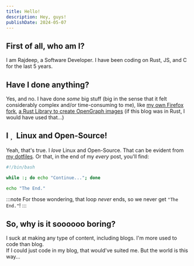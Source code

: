 ```yaml
---
title: Hello!
description: Hey, guys!
publishDate: 2024-05-07
---
```



## First of all, who am I?

I am Rajdeep, a Software Developer. I have been coding on Rust, JS, and C for the last 5 years.

## Have I done anything?

Yes, and no. I have done _some_ big stuff (big in the sense that it felt considerably complex and/or time-consuming to me), like [my own Firefox fork](https://flame.rajdeepm.xyz), [a Rust Library to create OpenGraph images](https://github.com/regraphic/si-rs) (if this blog was in Rust, I would have used that...)

## I&nbsp; &nbsp;Linux and Open-Source!

Yeah, that's true. I _love_ Linux and Open-Source. That can be evident from [my dotfiles](https://github.com/rustdevbtw/.dots).
Or that, in the end of my _every_ post, you'll find:

```bash title="end.sh"
#!/bin/bash

while :; do echo "Continue..."; done

echo "The End."
```

:::note
For those wondering, that loop _never_ ends, so we never get `"The End."`!
:::

## So, why is it soooooo boring?

I suck at making any type of content, including blogs. I'm more used to code than blog.  
If I could just code in my blog, that would've suited me. But the world is this way...
